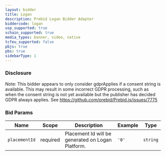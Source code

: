 ```yaml
---
layout: bidder
title: Logan
description: Prebid Logan Bidder Adapter
biddercode: logan
usp_supported: true
schain_supported: true
media_types: banner, video, native
tcfeu_supported: false
pbjs: true
pbs: true
sidebarType: 1
---
```


### Disclosure

Note: This bidder appears to only consider gdprApplies if a consent string is available. This may result in some incorrect GDPR processing, such as when the consent string is not yet available but the publisher has decided GDPR always applies. See <https://github.com/prebid/Prebid.js/issues/7775>

### Bid Params


| Name           | Scope    | Description                                              | Example    | Type      |
|----------------|----------|----------------------------------------------------------|------------|-----------|
| `placementId` | required | Placement Id will be generated on Logan Platform. | `'0'`        | `string` |
